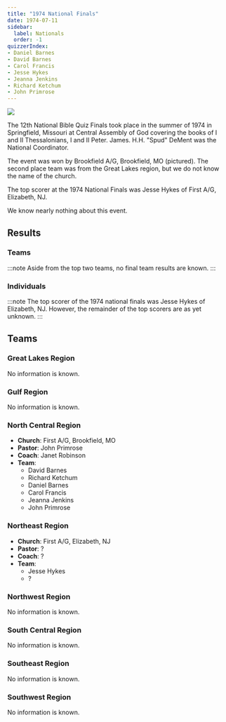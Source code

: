 ```yaml
---
title: "1974 National Finals"
date: 1974-07-11
sidebar:
  label: Nationals
  order: -1
quizzerIndex:
- Daniel Barnes
- David Barnes
- Carol Francis
- Jesse Hykes
- Jeanna Jenkins
- Richard Ketchum
- John Primrose
---
```


![](/assets/1974/MO-Brookfield.jpg)

The 12th National Bible Quiz Finals took place in the summer of 1974 in Springfield, Missouri at Central Assembly of God covering the books of I and II Thessalonians, I and II Peter. James. H.H. "Spud" DeMent was the National Coordinator.

The event was won by Brookfield A/G, Brookfield, MO (pictured). The second place team was from the Great Lakes region, but we do not know the name of the church.

The top scorer at the 1974 National Finals was Jesse Hykes of First A/G, Elizabeth, NJ.

We know nearly nothing about this event.

## Results

### Teams

:::note
Aside from the top two teams, no final team results are known.
:::

### Individuals

:::note
The top scorer of the 1974 national finals was Jesse Hykes of Elizabeth, NJ. However, the remainder of the top scorers are as yet unknown.
:::

## Teams

### Great Lakes Region

No information is known.

### Gulf Region

No information is known.

### North Central Region

* **Church**: First A/G, Brookfield, MO
* **Pastor**: John Primrose
* **Coach**: Janet Robinson
* **Team**:
    * David Barnes
    * Richard Ketchum
    * Daniel Barnes
    * Carol Francis
    * Jeanna Jenkins
    * John Primrose

### Northeast Region

* **Church**: First A/G, Elizabeth, NJ
* **Pastor**: ?
* **Coach**: ?
* **Team**:
    * Jesse Hykes
    * ?

### Northwest Region

No information is known.

### South Central Region

No information is known.

### Southeast Region

No information is known.

### Southwest Region

No information is known.
